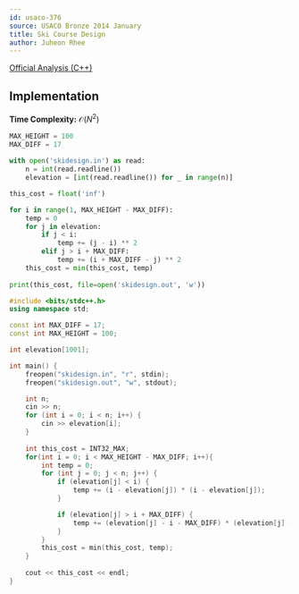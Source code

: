 ```yaml
---
id: usaco-376
source: USACO Bronze 2014 January
title: Ski Course Design
author: Juheon Rhee
---
```


[Official Analysis (C++)](http://www.usaco.org/current/data/sol_skidesign.html)

## Implementation

**Time Complexity:** $\mathcal{O}(N^2)$

<LanguageSection>

<PySection>

```python
MAX_HEIGHT = 100
MAX_DIFF = 17
	
with open('skidesign.in') as read:
	n = int(read.readline())
	elevation = [int(read.readline()) for _ in range(n)]

this_cost = float('inf')

for i in range(1, MAX_HEIGHT - MAX_DIFF):
	temp = 0
	for j in elevation:
		if j < i:
			temp += (j - i) ** 2
		elif j > i + MAX_DIFF:
			temp += (i + MAX_DIFF - j) ** 2
	this_cost = min(this_cost, temp)
    
print(this_cost, file=open('skidesign.out', 'w'))
```

</PySection>

<CPPSection>

```cpp
#include <bits/stdc++.h>
using namespace std;

const int MAX_DIFF = 17;
const int MAX_HEIGHT = 100;

int elevation[1001];

int main() {
	freopen("skidesign.in", "r", stdin);
	freopen("skidesign.out", "w", stdout);

	int n;
	cin >> n;
	for (int i = 0; i < n; i++) {
		cin >> elevation[i];
	}
	
	int this_cost = INT32_MAX;
	for(int i = 0; i < MAX_HEIGHT - MAX_DIFF; i++){
		int temp = 0;
		for (int j = 0; j < n; j++) {
			if (elevation[j] < i) {
				temp += (i - elevation[j]) * (i - elevation[j]);
			}

			if (elevation[j] > i + MAX_DIFF) {
				temp += (elevation[j] - i - MAX_DIFF) * (elevation[j] - i - MAX_DIFF);
			}
		}
		this_cost = min(this_cost, temp);
	}
	
	cout << this_cost << endl;
}
```

</CPPSection>

</LanguageSection>

